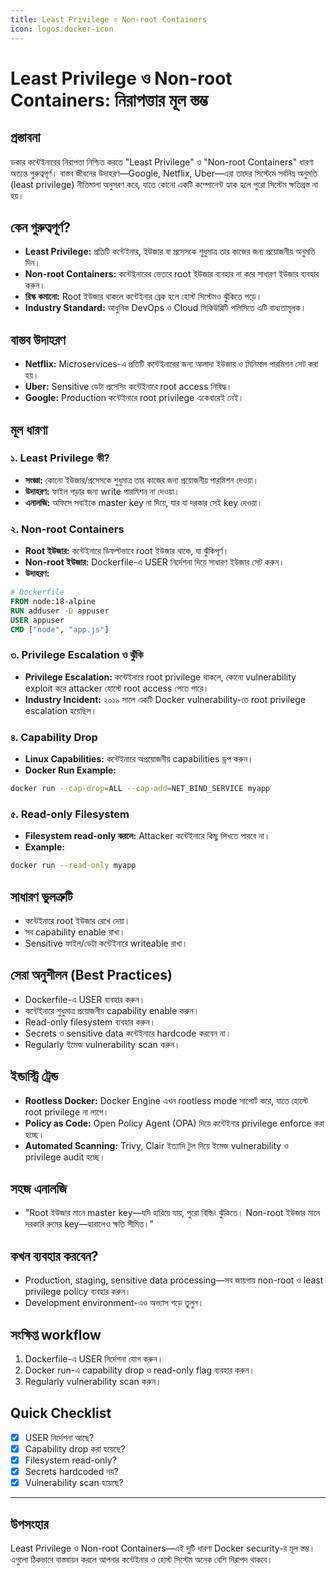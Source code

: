 ```yaml
---
title: Least Privilege ও Non-root Containers
icon: logos:docker-icon
---
```


# Least Privilege ও Non-root Containers: নিরাপত্তার মূল স্তম্ভ

## প্রস্তাবনা

ডকার কন্টেইনারের নিরাপত্তা নিশ্চিত করতে "Least Privilege" ও "Non-root Containers" ধারণা অত্যন্ত গুরুত্বপূর্ণ। বাস্তব জীবনের উদাহরণ—Google, Netflix, Uber—এরা তাদের সিস্টেমে সর্বনিম্ন অনুমতি (least privilege) নীতিমালা অনুসরণ করে, যাতে কোনো একটি কম্পোনেন্ট হ্যাক হলে পুরো সিস্টেম ক্ষতিগ্রস্ত না হয়।

## কেন গুরুত্বপূর্ণ?

- **Least Privilege:** প্রতিটি কন্টেইনার, ইউজার বা প্রসেসকে শুধুমাত্র তার কাজের জন্য প্রয়োজনীয় অনুমতি দিন।
- **Non-root Containers:** কন্টেইনারের ভেতরে root ইউজার ব্যবহার না করে সাধারণ ইউজার ব্যবহার করুন।
- **রিস্ক কমানো:** Root ইউজার থাকলে কন্টেইনার ব্রেক হলে হোস্ট সিস্টেমও ঝুঁকিতে পড়ে।
- **Industry Standard:** আধুনিক DevOps ও Cloud সিকিউরিটি পলিসিতে এটি বাধ্যতামূলক।

## বাস্তব উদাহরণ

- **Netflix:** Microservices-এ প্রতিটি কন্টেইনারের জন্য আলাদা ইউজার ও মিনিমাল পারমিশন সেট করা হয়।
- **Uber:** Sensitive ডেটা প্রসেসিং কন্টেইনারে root access নিষিদ্ধ।
- **Google:** Production কন্টেইনারে root privilege একেবারেই নেই।

## মূল ধারণা

### ১. Least Privilege কী?

- **সংজ্ঞা:** কোনো ইউজার/প্রসেসকে শুধুমাত্র তার কাজের জন্য প্রয়োজনীয় পারমিশন দেওয়া।
- **উদাহরণ:** ফাইল পড়ার জন্য write পারমিশন না দেওয়া।
- **এনালজি:** অফিসে সবাইকে master key না দিয়ে, যার যা দরকার সেই key দেওয়া।

### ২. Non-root Containers

- **Root ইউজার:** কন্টেইনারে ডিফল্টভাবে root ইউজার থাকে, যা ঝুঁকিপূর্ণ।
- **Non-root ইউজার:** Dockerfile-এ USER নির্দেশনা দিয়ে সাধারণ ইউজার সেট করুন।
- **উদাহরণ:**

```dockerfile
# Dockerfile
FROM node:18-alpine
RUN adduser -D appuser
USER appuser
CMD ["node", "app.js"]
```

### ৩. Privilege Escalation ও ঝুঁকি

- **Privilege Escalation:** কন্টেইনারে root privilege থাকলে, কোনো vulnerability exploit করে attacker হোস্টে root access পেতে পারে।
- **Industry Incident:** ২০১৯ সালে একটি Docker vulnerability-তে root privilege escalation হয়েছিল।

### ৪. Capability Drop

- **Linux Capabilities:** কন্টেইনারে অপ্রয়োজনীয় capabilities ড্রপ করুন।
- **Docker Run Example:**

```bash
docker run --cap-drop=ALL --cap-add=NET_BIND_SERVICE myapp
```

### ৫. Read-only Filesystem

- **Filesystem read-only করলে:** Attacker কন্টেইনারে কিছু লিখতে পারবে না।
- **Example:**

```bash
docker run --read-only myapp
```

## সাধারণ ভুলত্রুটি

- কন্টেইনারে root ইউজার রেখে দেয়া।
- সব capability enable রাখা।
- Sensitive ফাইল/ডেটা কন্টেইনারে writeable রাখা।

## সেরা অনুশীলন (Best Practices)

- Dockerfile-এ USER ব্যবহার করুন।
- কন্টেইনারে শুধুমাত্র প্রয়োজনীয় capability enable করুন।
- Read-only filesystem ব্যবহার করুন।
- Secrets ও sensitive data কন্টেইনারে hardcode করবেন না।
- Regularly ইমেজ vulnerability scan করুন।

## ইন্ডাস্ট্রি ট্রেন্ড

- **Rootless Docker:** Docker Engine এখন rootless mode সাপোর্ট করে, যাতে হোস্টে root privilege না লাগে।
- **Policy as Code:** Open Policy Agent (OPA) দিয়ে কন্টেইনার privilege enforce করা হচ্ছে।
- **Automated Scanning:** Trivy, Clair ইত্যাদি টুল দিয়ে ইমেজ vulnerability ও privilege audit হচ্ছে।

## সহজ এনালজি

- "Root ইউজার মানে master key—যদি হারিয়ে যায়, পুরো বিল্ডিং ঝুঁকিতে। Non-root ইউজার মানে দরকারি রুমের key—হারালেও ক্ষতি সীমিত।"

## কখন ব্যবহার করবেন?

- Production, staging, sensitive data processing—সব জায়গায় non-root ও least privilege policy ব্যবহার করুন।
- Development environment-এও অভ্যাস গড়ে তুলুন।

## সংক্ষিপ্ত workflow

1. Dockerfile-এ USER নির্দেশনা যোগ করুন।
2. Docker run-এ capability drop ও read-only flag ব্যবহার করুন।
3. Regularly vulnerability scan করুন।

## Quick Checklist

- [x] USER নির্দেশনা আছে?
- [x] Capability drop করা হয়েছে?
- [x] Filesystem read-only?
- [x] Secrets hardcoded নয়?
- [x] Vulnerability scan হয়েছে?

---

## উপসংহার

Least Privilege ও Non-root Containers—এই দুটি ধারণা Docker security-র মূল স্তম্ভ। এগুলো ঠিকভাবে বাস্তবায়ন করলে আপনার কন্টেইনার ও হোস্ট সিস্টেম অনেক বেশি নিরাপদ থাকবে।

